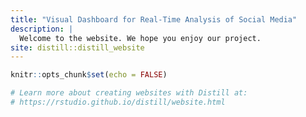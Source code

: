 ```yaml
---
title: "Visual Dashboard for Real-Time Analysis of Social Media"
description: |
  Welcome to the website. We hope you enjoy our project.
site: distill::distill_website
---
```


```r
knitr::opts_chunk$set(echo = FALSE)

# Learn more about creating websites with Distill at:
# https://rstudio.github.io/distill/website.html

```

